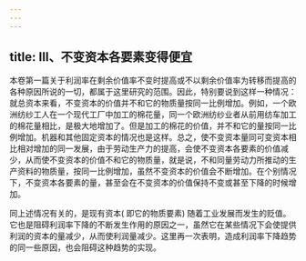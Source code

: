 ```yaml
---
---
---
```

title: III、不变资本各要素变得便宜
---




本卷第一篇关于利润率在剩余价值率不变时提高或不以剩余价值率为转移而提高的各种原因所说的一切，都属于这里研究的范围。因此，特别要说到这样一种情况：就总资本来看，不变资本的价值并不和它的物质量按同一比例增加。例如，一个欧洲纺纱工人在一个现代工厂中加工的棉花量，同一个欧洲纺纱业者从前用纺车加工的棉花量相比，是极大地增加了。但是加工的棉花的价值，并不和它的量按同一比例增加。机器和其他固定资本的情况也是这样。总之，使不变资本量同可变资本相比相对增加的同一发展，由于劳动生产力的提高，会使不变资本各要素的价值减少，从而使不变资本的价值不和它的物质量，就是说，不和同量劳动力所推动的生产资料的物质量，按同一比例增加，虽然不变资本的价值会不断增加。在个别情况下，不变资本各要素的量，甚至会在不变资本的价值保持不变或甚至下降的时候增加。

同上述情况有关的，是现有资本( 即它的物质要素) 随着工业发展而发生的贬值。它也是阻碍利润率下降的不断发生作用的原因之一，虽然它在某些情况下会使提供利润的资本的量减少，从而使利润量减少。这里再一次表明，造成利润率下降趋势的同一些原因，也会阻碍这种趋势的实现。